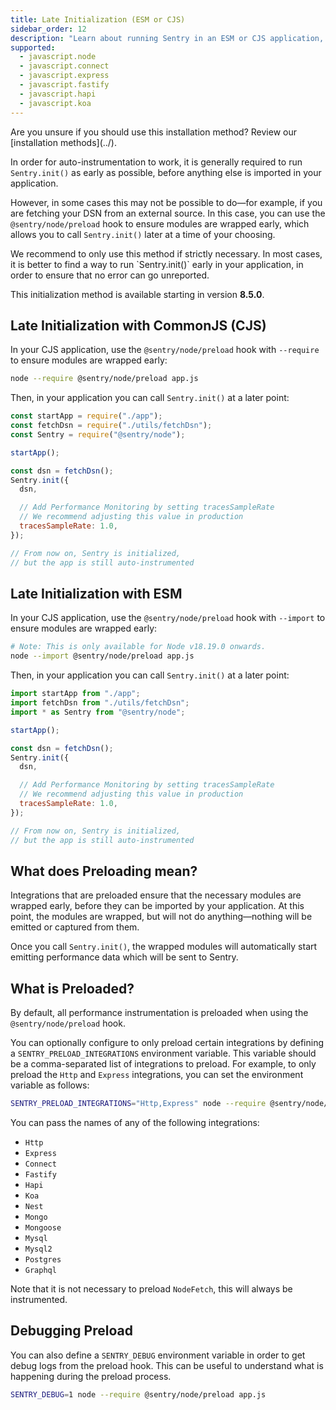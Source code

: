 ```yaml
---
title: Late Initialization (ESM or CJS)
sidebar_order: 12
description: "Learn about running Sentry in an ESM or CJS application, in scenarios where you cannot run init early."
supported:
  - javascript.node
  - javascript.connect
  - javascript.express
  - javascript.fastify
  - javascript.hapi
  - javascript.koa
---
```


<Alert>
  Are you unsure if you should use this installation method? Review our
  [installation methods](../).
</Alert>

In order for auto-instrumentation to work, it is generally required to run `Sentry.init()` as early as possible, before anything else is imported in your application.

However, in some cases this may not be possible to do—for example, if you are fetching your DSN from an external source. In this case, you can use the `@sentry/node/preload` hook to ensure modules are wrapped early, which allows you to call `Sentry.init()` later at a time of your choosing.

<Note>
  We recommend to only use this method if strictly necessary. In most cases, it
  is better to find a way to run `Sentry.init()` early in your application, in
  order to ensure that no error can go unreported.
</Note>

This initialization method is available starting in version **8.5.0**.

## Late Initialization with CommonJS (CJS)

In your CJS application, use the `@sentry/node/preload` hook with `--require` to ensure modules are wrapped early:

```bash
node --require @sentry/node/preload app.js
```

Then, in your application you can call `Sentry.init()` at a later point:

```javascript {filename: main.js}
const startApp = require("./app");
const fetchDsn = require("./utils/fetchDsn");
const Sentry = require("@sentry/node");

startApp();

const dsn = fetchDsn();
Sentry.init({
  dsn,

  // Add Performance Monitoring by setting tracesSampleRate
  // We recommend adjusting this value in production
  tracesSampleRate: 1.0,
});

// From now on, Sentry is initialized,
// but the app is still auto-instrumented
```

## Late Initialization with ESM

In your CJS application, use the `@sentry/node/preload` hook with `--import` to ensure modules are wrapped early:

```bash
# Note: This is only available for Node v18.19.0 onwards.
node --import @sentry/node/preload app.js
```

Then, in your application you can call `Sentry.init()` at a later point:

```javascript {filename: main.js}
import startApp from "./app";
import fetchDsn from "./utils/fetchDsn";
import * as Sentry from "@sentry/node";

startApp();

const dsn = fetchDsn();
Sentry.init({
  dsn,

  // Add Performance Monitoring by setting tracesSampleRate
  // We recommend adjusting this value in production
  tracesSampleRate: 1.0,
});

// From now on, Sentry is initialized,
// but the app is still auto-instrumented
```

## What does Preloading mean?

Integrations that are preloaded ensure that the necessary modules are wrapped early, before they can be imported by your application. At this point, the modules are wrapped, but will not do anything—nothing will be emitted or captured from them.

Once you call `Sentry.init()`, the wrapped modules will automatically start emitting performance data which will be sent to Sentry.

## What is Preloaded?

By default, all performance instrumentation is preloaded when using the `@sentry/node/preload` hook.

You can optionally configure to only preload certain integrations by defining a `SENTRY_PRELOAD_INTEGRATIONS` environment variable. This variable should be a comma-separated list of integrations to preload. For example, to only preload the `Http` and `Express` integrations, you can set the environment variable as follows:

```bash
SENTRY_PRELOAD_INTEGRATIONS="Http,Express" node --require @sentry/node/preload app.js
```

You can pass the names of any of the following integrations:

- `Http`
- `Express`
- `Connect`
- `Fastify`
- `Hapi`
- `Koa`
- `Nest`
- `Mongo`
- `Mongoose`
- `Mysql`
- `Mysql2`
- `Postgres`
- `Graphql`

Note that it is not necessary to preload `NodeFetch`, this will always be instrumented.

## Debugging Preload

You can also define a `SENTRY_DEBUG` environment variable in order to get debug logs from the preload hook. This can be useful to understand what is happening during the preload process.

```bash
SENTRY_DEBUG=1 node --require @sentry/node/preload app.js
```
